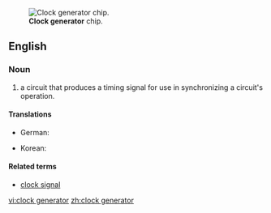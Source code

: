[[Image:ICS 952018AF.jpg|thumb|'''Clock generator''' chip.]]
==English==
{{wikipedia}}

===Noun===
{{en-noun|head=[[clock]] [[generator]]}}

# {{computing|electronics}} a circuit that produces a timing signal for use in synchronizing a circuit's operation.

====Translations====
{{trans-top|circuit}}
* German: {{t-|de|Taktgeber|n}}
{{trans-mid}}
* Korean: {{t-|ko|클럭발생부|tr=keulleok-balsaengbu}}
{{trans-bottom}}

====Related terms====
* [[clock signal]]

[[vi:clock generator]]
[[zh:clock generator]]